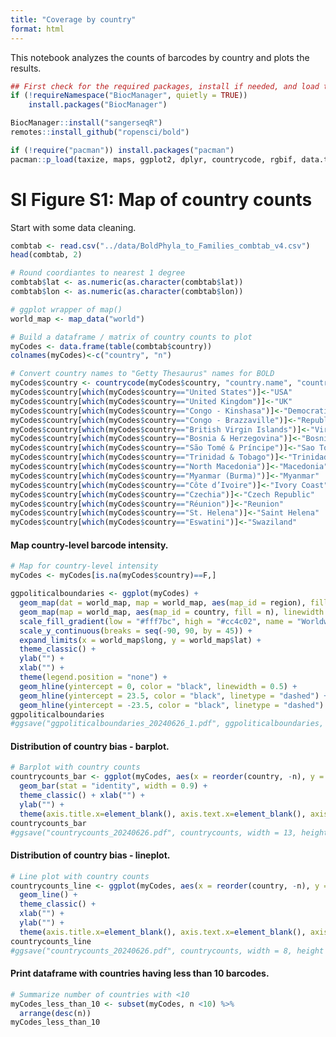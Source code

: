 ```yaml
---
title: "Coverage by country"
format: html
---
```


This notebook analyzes the counts of barcodes by country and plots the results.

```r
## First check for the required packages, install if needed, and load the libraries.
if (!requireNamespace("BiocManager", quietly = TRUE))
    install.packages("BiocManager")

BiocManager::install("sangerseqR")
remotes::install_github("ropensci/bold")

if (!require("pacman")) install.packages("pacman")
pacman::p_load(taxize, maps, ggplot2, dplyr, countrycode, rgbif, data.table, raster, maps, mapproj, sf)
```

# SI Figure S1: Map of country counts
Start with some data cleaning.
```r
combtab <- read.csv("../data/BoldPhyla_to_Families_combtab_v4.csv")
head(combtab, 2)

# Round coordiantes to nearest 1 degree
combtab$lat <- as.numeric(as.character(combtab$lat))
combtab$lon <- as.numeric(as.character(combtab$lon))

# ggplot wrapper of map()
world_map <- map_data("world") 

# Build a dataframe / matrix of country counts to plot
myCodes <- data.frame(table(combtab$country))
colnames(myCodes)<-c("country", "n")

# Convert country names to "Getty Thesaurus" names for BOLD
myCodes$country <- countrycode(myCodes$country, "country.name", "country.name") 
myCodes$country[which(myCodes$country=="United States")]<-"USA"
myCodes$country[which(myCodes$country=="United Kingdom")]<-"UK"
myCodes$country[which(myCodes$country=="Congo - Kinshasa")]<-"Democratic Republic of the Congo"
myCodes$country[which(myCodes$country=="Congo - Brazzaville")]<-"Republic of Congo"
myCodes$country[which(myCodes$country=="British Virgin Islands")]<-"Virgin Islands"
myCodes$country[which(myCodes$country=="Bosnia & Herzegovina")]<-"Bosnia and Herzegovina"
myCodes$country[which(myCodes$country=="São Tomé & Príncipe")]<-"Sao Tome and Principe"
myCodes$country[which(myCodes$country=="Trinidad & Tobago")]<-"Trinidad" #Tobago is a separate entity in maps
myCodes$country[which(myCodes$country=="North Macedonia")]<-"Macedonia" 
myCodes$country[which(myCodes$country=="Myanmar (Burma)")]<-"Myanmar" 
myCodes$country[which(myCodes$country=="Côte d’Ivoire")]<-"Ivory Coast" 
myCodes$country[which(myCodes$country=="Czechia")]<-"Czech Republic" 
myCodes$country[which(myCodes$country=="Réunion")]<-"Reunion" 
myCodes$country[which(myCodes$country=="St. Helena")]<-"Saint Helena" 
myCodes$country[which(myCodes$country=="Eswatini")]<-"Swaziland" 
```

#### Map country-level barcode intensity.
```r
# Map for country-level intensity
myCodes <- myCodes[is.na(myCodes$country)==F,]

ggpoliticalboundaries <- ggplot(myCodes) + 
  geom_map(dat = world_map, map = world_map, aes(map_id = region), fill = "white", color = "#7f7f7f", linewidth = 0.25)  +
  geom_map(map = world_map, aes(map_id = country, fill = n), linewidth = 0.25) +
  scale_fill_gradient(low = "#fff7bc", high = "#cc4c02", name = "Worldwide specimens") + scale_x_continuous(breaks = seq(-180, 180, by = 60)) +
  scale_y_continuous(breaks = seq(-90, 90, by = 45)) +
  expand_limits(x = world_map$long, y = world_map$lat) + 
  theme_classic() + 
  ylab("") + 
  xlab("") + 
  theme(legend.position = "none") +
  geom_hline(yintercept = 0, color = "black", linewidth = 0.5) + 
  geom_hline(yintercept = 23.5, color = "black", linetype = "dashed") + 
  geom_hline(yintercept = -23.5, color = "black", linetype = "dashed") 
ggpoliticalboundaries
#ggsave("ggpoliticalboundaries_20240626_1.pdf", ggpoliticalboundaries, width = 13, height = 8.6, units = "cm")
```

#### Distribution of country bias - barplot.
```r
# Barplot with country counts
countrycounts_bar <- ggplot(myCodes, aes(x = reorder(country, -n), y = n)) +
  geom_bar(stat = "identity", width = 0.9) + 
  theme_classic() + xlab("") + 
  ylab("") +
  theme(axis.title.x=element_blank(), axis.text.x=element_blank(), axis.ticks.x=element_blank())
countrycounts_bar
#ggsave("countrycounts_20240626.pdf", countrycounts, width = 13, height = 4, units = "cm")
```
#### Distribution of country bias - lineplot.
```r
# Line plot with country counts
countrycounts_line <- ggplot(myCodes, aes(x = reorder(country, -n), y = n, group = 1)) +
  geom_line() + 
  theme_classic() + 
  xlab("") + 
  ylab("") +  
  theme(axis.title.x=element_blank(), axis.text.x=element_blank(), axis.ticks.x=element_blank())
countrycounts_line
#ggsave("countrycounts_20240626.pdf", countrycounts, width = 8, height = 4, units = "cm")
```

#### Print dataframe with countries having less than 10 barcodes. 

```r
# Summarize number of countries with <10 
myCodes_less_than_10 <- subset(myCodes, n <10) %>%
  arrange(desc(n))
myCodes_less_than_10
```
